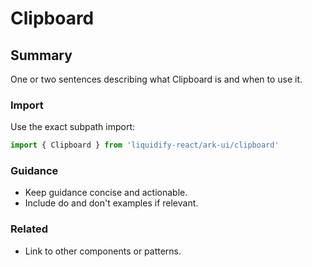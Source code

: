 # Clipboard
## Summary
One or two sentences describing what Clipboard is and when to use it.

### Import
Use the exact subpath import:

```ts
import { Clipboard } from 'liquidify-react/ark-ui/clipboard'
```

### Guidance
- Keep guidance concise and actionable.
- Include do and don't examples if relevant.

### Related
- Link to other components or patterns.
